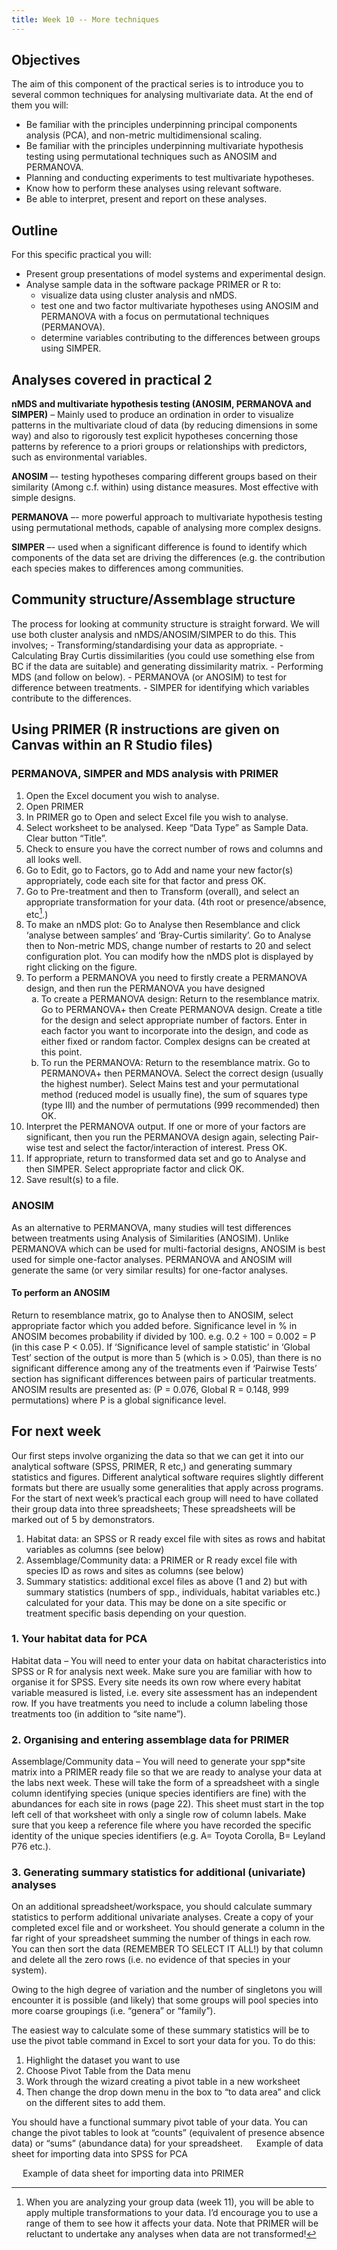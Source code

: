 ```yaml
---
title: Week 10 -- More techniques
---
```


:::{.callout-tip appearance="simple"}
## Objectives
The aim of this component of the practical series is to introduce you to several common techniques for analysing multivariate data. At the end of them you will:

- Be familiar with the principles underpinning principal components analysis (PCA), and non-metric multidimensional scaling.
- Be familiar with the principles underpinning multivariate hypothesis testing using permutational techniques such as ANOSIM and PERMANOVA.
- Planning and conducting experiments to test multivariate hypotheses.
- Know how to perform these analyses using relevant software.
- Be able to interpret, present and report on these analyses. 
:::

## Outline 

For this specific practical you will:

- Present group presentations of model systems and experimental design.
- Analyse sample data in the software package PRIMER or R to:
  - visualize data using cluster analysis and nMDS.
  - test one and two factor multivariate hypotheses using ANOSIM and PERMANOVA with a focus on permutational techniques (PERMANOVA). 
  - determine variables contributing to the differences between groups using SIMPER.

## Analyses covered in practical 2
**nMDS and multivariate hypothesis testing (ANOSIM, PERMANOVA and SIMPER)** -- Mainly used to produce an ordination in order to visualize patterns in the multivariate cloud of data (by reducing dimensions in some way) and also to rigorously test explicit hypotheses concerning those patterns by reference to a priori groups or relationships with predictors, such as environmental variables.

**ANOSIM** –- testing hypotheses comparing different groups based on their similarity (Among c.f. within) using distance measures. Most effective with simple designs.

**PERMANOVA** –- more powerful approach to multivariate hypothesis testing using permutational methods, capable of analysing more complex designs.

**SIMPER** –- used when a significant difference is found to identify which components of the data set are driving the differences (e.g. the contribution each species makes to differences among communities.

## Community structure/Assemblage structure
The process for looking at community structure is straight forward. We will use both cluster analysis and nMDS/ANOSIM/SIMPER to do this. This involves;
- Transforming/standardising your data as appropriate.
- Calculating Bray Curtis dissimilarities (you could use something else from BC if the data are suitable) and generating dissimilarity matrix.
- Performing MDS (and follow on below).
- PERMANOVA (or ANOSIM) to test for difference between treatments.
- SIMPER for identifying which variables contribute to the differences.

## Using PRIMER (R instructions are given on Canvas within an R Studio files)
### PERMANOVA, SIMPER and MDS analysis with PRIMER

1. Open the Excel document you wish to analyse.
2. Open PRIMER
3. In PRIMER go to Open and select Excel file you wish to analyse.
4. Select worksheet to be analysed. Keep “Data Type” as Sample Data. Clear button “Title”.
5. Check to ensure you have the correct number of rows and columns and all looks well.
6. Go to Edit, go to Factors, go to Add and name your new factor(s) appropriately, code each site for that factor and press OK.
7. Go to Pre-treatment and then to Transform (overall), and select an appropriate transformation for your data. (4th root or presence/absence, etc[^1].)
8. To make an nMDS plot: Go to Analyse then Resemblance and click ‘analyse between samples’ and ‘Bray-Curtis similarity’. Go to Analyse then to Non-metric MDS, change number of restarts to 20 and select configuration plot. You can modify how the nMDS plot is displayed by right clicking on the figure.
9. To perform a PERMANOVA you need to firstly create a PERMANOVA design, and then run the PERMANOVA you have designed
   a.	To create a PERMANOVA design: Return to the resemblance matrix. Go to PERMANOVA+ then Create PERMANOVA design. Create a title for the design and select appropriate number of factors. Enter in each factor you want to incorporate into the design, and code as either fixed or random factor. Complex designs can be created at this point. 
   b.	To run the PERMANOVA: Return to the resemblance matrix. Go to PERMANOVA+ then PERMANOVA. Select the correct design (usually the highest number). Select Mains test and your permutational method (reduced model is usually fine), the sum of squares type (type III) and the number of permutations (999 recommended) then OK.
10. Interpret the PERMANOVA output. If one or more of your factors are significant, then you run the PERMANOVA design again, selecting Pair-wise test and select the factor/interaction of interest. Press OK.
11. If appropriate, return to transformed data set and go to Analyse and then SIMPER. Select appropriate factor and click OK.
12. Save result(s) to a file.

[^1]: When you are analyzing your group data (week 11), you will be able to apply multiple transformations to your data. I’d encourage you to use a range of them to see how it affects your data. Note that PRIMER will be reluctant to undertake any analyses when data are not transformed!

### ANOSIM
As an alternative to PERMANOVA, many studies will test differences between treatments using Analysis of Similarities (ANOSIM). Unlike PERMANOVA which can be used for multi-factorial designs, ANOSIM is best used for simple one-factor analyses. PERMANOVA and ANOSIM will generate the same (or very similar results) for one-factor analyses. 

#### To perform an ANOSIM
Return to resemblance matrix, go to Analyse then to ANOSIM, select appropriate factor which you added before.
Significance level in % in ANOSIM becomes probability if divided by 100. e.g. 0.2 ÷ 100 = 0.002 = P (in this case P < 0.05). If ‘Significance level of sample statistic’ in ‘Global Test’ section of the output is more than 5 (which is > 0.05), than there is no significant difference among any of the treatments even if ‘Pairwise Tests’ section has significant differences between pairs of particular treatments. ANOSIM results are presented as: (P = 0.076, Global R = 0.148, 999 permutations) where P is a global significance level.

## For next week
Our first steps involve organizing the data so that we can get it into our analytical software (SPSS, PRIMER, R etc,) and generating summary statistics and figures. Different analytical software requires slightly different formats but there are usually some generalities that apply across programs.
For the start of next week’s practical each group will need to have collated their group data into three spreadsheets; These spreadsheets will be marked out of 5 by demonstrators.


1.	Habitat data: an SPSS or R ready excel file with sites as rows and habitat variables as columns (see below) 
2.	Assemblage/Community data: a PRIMER or R ready excel file with species ID as rows and sites as columns (see below) 
3.	Summary statistics: additional excel files as above (1 and 2) but with summary statistics (numbers of spp., individuals, habitat variables etc.) calculated for your data. This may be done on a site specific or treatment specific basis depending on your question.

### 1. Your habitat data for PCA
Habitat data – You will need to enter your data on habitat characteristics into SPSS or R for analysis next week. Make sure you are familiar with how to organise it for SPSS. Every site needs its own row where every habitat variable measured is listed, i.e. every site assessment has an independent row. If you have treatments you need to include a column labeling those treatments too (in addition to “site name”).

### 2. Organising and entering assemblage data for PRIMER
Assemblage/Community data – You will need to generate your spp*site matrix into a PRIMER ready file so that we are ready to analyse your data at the labs next week. These will take the form of a spreadsheet with a single column identifying species (unique species identifiers are fine) with the abundances for each site in rows (page 22). This sheet must start in the top left cell of that worksheet with only a single row of column labels. Make sure that you keep a reference file where you have recorded the specific identity of the unique species identifiers (e.g. A= Toyota Corolla, B= Leyland P76 etc.).

### 3. Generating summary statistics for additional (univariate) analyses
On an additional spreadsheet/workspace, you should calculate summary statistics to perform additional univariate analyses. Create a copy of your completed excel file and or worksheet. You should generate a column in the far right of your spreadsheet summing the number of things in each row. You can then sort the data (REMEMBER TO SELECT IT ALL!) by that column and delete all the zero rows (i.e. no evidence of that species in your system).

Owing to the high degree of variation and the number of singletons you will encounter it is possible (and likely) that some groups will pool species into more coarse groupings (i.e. “genera” or “family”). 

The easiest way to calculate some of these summary statistics will be to use the pivot table command in Excel to sort your data for you. To do this:

1. Highlight the dataset you want to use
2. Choose Pivot Table from the Data menu
3. Work through the wizard creating a pivot table in a new worksheet
4. Then change the drop down menu in the box to “to data area” and click on the different sites to add them. 

You should have a functional summary pivot table of your data. You can change the pivot tables to look at “counts” (equivalent of presence absence data) or “sums” (abundance data) for your spreadsheet. 
 
Example of data sheet for importing data into SPSS for PCA 

  
Example of data sheet for importing data into PRIMER

  


